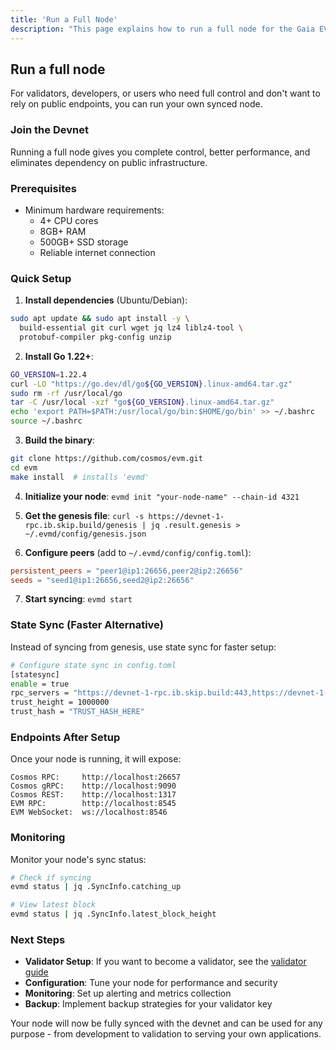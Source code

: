 ```yaml
---
title: 'Run a Full Node'
description: "This page explains how to run a full node for the Gaia EVM Devnet."
---
```


## Run a full node

For validators, developers, or users who need full control and don't want to rely on public endpoints, you can run your own synced node.

### Join the Devnet

Running a full node gives you complete control, better performance, and eliminates dependency on public infrastructure.

### Prerequisites

- Minimum hardware requirements:
  - 4+ CPU cores
  - 8GB+ RAM
  - 500GB+ SSD storage
  - Reliable internet connection

### Quick Setup

1. **Install dependencies** (Ubuntu/Debian):
```bash lines expandable
sudo apt update && sudo apt install -y \
  build-essential git curl wget jq lz4 liblz4-tool \
  protobuf-compiler pkg-config unzip
```

2. **Install Go 1.22+**:
```bash lines expandable
GO_VERSION=1.22.4
curl -LO "https://go.dev/dl/go${GO_VERSION}.linux-amd64.tar.gz"
sudo rm -rf /usr/local/go
tar -C /usr/local -xzf "go${GO_VERSION}.linux-amd64.tar.gz"
echo 'export PATH=$PATH:/usr/local/go/bin:$HOME/go/bin' >> ~/.bashrc
source ~/.bashrc
```

3. **Build the binary**:
```bash lines expandable
git clone https://github.com/cosmos/evm.git
cd evm
make install  # installs 'evmd'
```

4. **Initialize your node**:
`evmd init "your-node-name" --chain-id 4321`

5. **Get the genesis file**:
`curl -s https://devnet-1-rpc.ib.skip.build/genesis | jq .result.genesis > ~/.evmd/config/genesis.json`

6. **Configure peers** (add to `~/.evmd/config/config.toml`):
```toml lines expandable
persistent_peers = "peer1@ip1:26656,peer2@ip2:26656"
seeds = "seed1@ip1:26656,seed2@ip2:26656"
```

7. **Start syncing**:
`evmd start`

### State Sync (Faster Alternative)

Instead of syncing from genesis, use state sync for faster setup:

```bash title="config.toml" lines expandable
# Configure state sync in config.toml
[statesync]
enable = true
rpc_servers = "https://devnet-1-rpc.ib.skip.build:443,https://devnet-1-rpc.ib.skip.build:443"
trust_height = 1000000
trust_hash = "TRUST_HASH_HERE"
```

### Endpoints After Setup

Once your node is running, it will expose:

```
Cosmos RPC:     http://localhost:26657
Cosmos gRPC:    http://localhost:9090
Cosmos REST:    http://localhost:1317
EVM RPC:        http://localhost:8545
EVM WebSocket:  ws://localhost:8546
```

### Monitoring

Monitor your node's sync status:

```bash lines expandable
# Check if syncing
evmd status | jq .SyncInfo.catching_up

# View latest block
evmd status | jq .SyncInfo.latest_block_height
```

### Next Steps

- **Validator Setup**: If you want to become a validator, see the [validator guide](/docs/devnet/validators)
- **Configuration**: Tune your node for performance and security
- **Monitoring**: Set up alerting and metrics collection
- **Backup**: Implement backup strategies for your validator key

Your node will now be fully synced with the devnet and can be used for any purpose - from development to validation to serving your own applications.